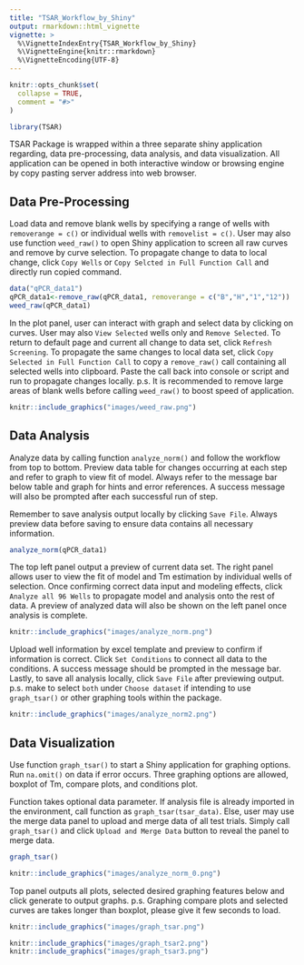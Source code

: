 ```yaml
---
title: "TSAR_Workflow_by_Shiny"
output: rmarkdown::html_vignette
vignette: >
  %\VignetteIndexEntry{TSAR_Workflow_by_Shiny}
  %\VignetteEngine{knitr::rmarkdown}
  %\VignetteEncoding{UTF-8}
---
```


```r
knitr::opts_chunk$set(
  collapse = TRUE,
  comment = "#>"
)
```

```r
library(TSAR)
```

TSAR Package is wrapped within a three separate shiny application regarding, data pre-processing, data analysis, and data visualization. All application can be opened in both interactive window or browsing engine by copy pasting server address into web browser.

## Data Pre-Processing

Load data and remove blank wells by specifying a range of wells with `removerange = c()` or individual wells with `removelist = c()`. User may also use function `weed_raw()` to open Shiny application to screen all raw curves and remove by curve selection. To propagate change to data to local change, click `Copy Wells` or `Copy Selcted in Full Function Call` and directly run copied command.

```r
data("qPCR_data1")
qPCR_data1<-remove_raw(qPCR_data1, removerange = c("B","H","1","12"))
weed_raw(qPCR_data1)
```

In the plot panel, user can interact with graph and select data by clicking on curves. User may also `View Selected` wells only and `Remove Selected`. To return to default page and current all change to data set, click `Refresh Screening`. To propagate the same changes to local data set, click `Copy Selected in Full Function Call` to copy a `remove_raw()` call containing all selected wells into clipboard. Paste the call back into console or script and run to propagate changes locally. p.s. It is recommended to remove large areas of blank wells before calling `weed_raw()` to boost speed of application.

```r
knitr::include_graphics("images/weed_raw.png")
```

## Data Analysis

Analyze data by calling function `analyze_norm()` and follow the workflow from top to bottom. Preview data table for changes occurring at each step and refer to graph to view fit of model. Always refer to the message bar below table and graph for hints and error references. A success message will also be prompted after each successful run of step.

Remember to save analysis output locally by clicking `Save File`. Always preview data before saving to ensure data contains all necessary information.

```r
analyze_norm(qPCR_data1)
```

The top left panel output a preview of current data set. The right panel allows user to view the fit of model and Tm estimation by individual wells of selection. Once confirming correct data input and modeling effects, click `Analyze all 96 Wells` to propagate model and analysis onto the rest of data. A preview of analyzed data will also be shown on the left panel once analysis is complete.

```r
knitr::include_graphics("images/analyze_norm.png")
```

Upload well information by excel template and preview to confirm if information is correct. Click `Set Conditions` to connect all data to the conditions. A success message should be prompted in the message bar. Lastly, to save all analysis locally, click `Save File` after previewing output. p.s. make to select `both` under `Choose dataset` if intending to use `graph_tsar()` or other graphing tools within the package.

```r
knitr::include_graphics("images/analyze_norm2.png")
```

## Data Visualization

Use function `graph_tsar()` to start a Shiny application for graphing options. Run `na.omit()` on data if error occurs. Three graphing options are allowed, boxplot of Tm, compare plots, and conditions plot.
 
Function takes optional data parameter. If analysis file is already imported in the environment, call function as `graph_tsar(tsar_data)`. Else, user may use the merge data panel to upload and merge data of all test trials. Simply call `graph_tsar()` and click `Upload and Merge Data` button to reveal the panel to merge data.
```r
graph_tsar()
```

```r
knitr::include_graphics("images/analyze_norm_0.png")
```


Top panel outputs all plots, selected desired graphing features below and click generate to output graphs. p.s. Graphing compare plots and selected curves are takes longer than boxplot, please give it few seconds to load.

```r
knitr::include_graphics("images/graph_tsar.png")
```

```r
knitr::include_graphics("images/graph_tsar2.png")
knitr::include_graphics("images/graph_tsar3.png")
```

\
